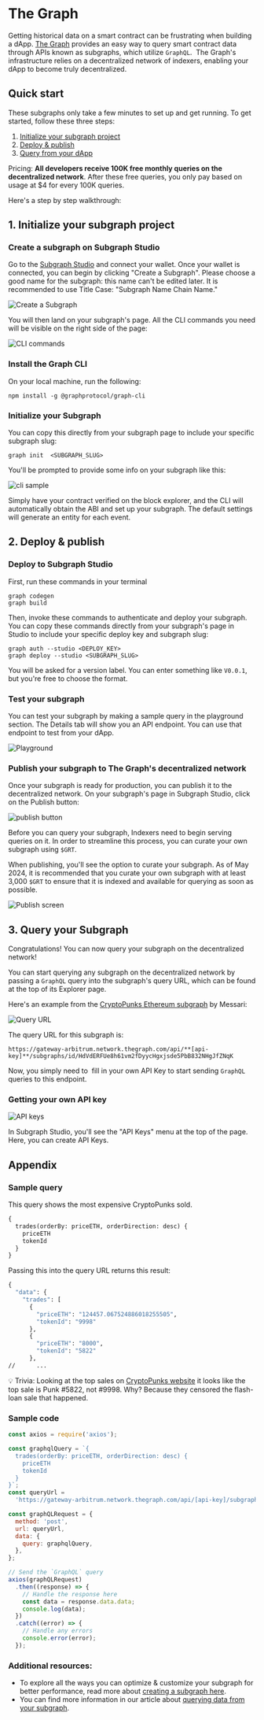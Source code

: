 # The Graph

Getting historical data on a smart contract can be frustrating when building a dApp. [The Graph](https://thegraph.com/) provides an easy way to query smart contract data through APIs known as subgraphs, which utilize `GraphQL`.  The Graph's infrastructure relies on a decentralized network of indexers, enabling your dApp to become truly decentralized.

## Quick start

These subgraphs only take a few minutes to set up and get running. To get started, follow these three steps:

1. [Initialize your subgraph project](#1-initialize-your-subgraph-project)
2. [Deploy & publish](#2-deploy--publish)
3. [Query from your dApp](#sample-query)

Pricing: **All developers receive 100K free monthly queries on the decentralized network**. After these free queries, you only pay based on usage at $4 for every 100K queries.

Here's a step by step walkthrough:

## 1. Initialize your subgraph project

### Create a subgraph on Subgraph Studio⁠

Go to the [Subgraph Studio](https://thegraph.com/studio/) and connect your wallet. Once your wallet is connected, you can begin by clicking "Create a Subgraph". Please choose a good name for the subgraph: this name can't be edited later. It is recommended to use Title Case: "Subgraph Name Chain Name."

![Create a Subgraph](https://lh7-us.googleusercontent.com/docsz/AD_4nXf8OTdwMxlKQGKzIF_kYR7NPKeh9TmWnZBYxb7ft_YbdOdx_VVtbp6PslN7N1KGUzNpIDCmaXppdrllM1cw_J4L8Na03BXOWzJTK1POCve0nkRjQYgWJ60QHAdtQ4Niy83SMM8m0F0f-N-AJj4PDqDPlA5M?key=fnI6SyFgXU9SZRNX5C5vPQ)

You will then land on your subgraph's page. All the CLI commands you need will be visible on the right side of the page:

![CLI commands](https://lh7-us.googleusercontent.com/docsz/AD_4nXe3YvCxiOH_LupSWe8zh9AmP-VrV4PlOq3f7Ix6hNlBUYcANUFuLuVIWR74OGiBs0nrugTyT0v3o6RPmTsgHONdv_ZJNWtcDWEkRntXPHlQGFcqmEBa-D6j4aoIPzUKYdOJMVUPu8O3fwjdZ4IaXXZoTzY?key=fnI6SyFgXU9SZRNX5C5vPQ)

### Install the Graph CLI⁠

On your local machine, run the following:

```shell
npm install -g @graphprotocol/graph-cli
```

### Initialize your Subgraph⁠

You can copy this directly from your subgraph page to include your specific subgraph slug:

```shell
graph init  <SUBGRAPH_SLUG>
```

You'll be prompted to provide some info on your subgraph like this:

![cli sample](https://lh7-us.googleusercontent.com/docsz/AD_4nXdTAUsUb5vbs3GtCrhKhuXM1xYoqqooYTxw6lfJfYtLJNP8GKVOhTPmjxlM1b6Qpx-pXNVOzRuc8BL12wZXqy4MIj8ja0tp15znfuJD_Mg84SSNj3JpQ4d31lNTxPYnpba4UOzZx8pmgOIsbI7vCz70v9gC?key=fnI6SyFgXU9SZRNX5C5vPQ)

Simply have your contract verified on the block explorer, and the CLI will automatically obtain the ABI and set up your subgraph. The default settings will generate an entity for each event.

## 2. Deploy & publish

### Deploy to Subgraph Studio⁠

First, run these commands in your terminal

```shell
graph codegen
graph build
```

Then, invoke these commands to authenticate and deploy your subgraph. You can copy these commands directly from your subgraph's page in Studio to include your specific deploy key and subgraph slug:

```shell
graph auth --studio <DEPLOY_KEY>
graph deploy --studio <SUBGRAPH_SLUG>
```

You will be asked for a version label. You can enter something like `V0.0.1`, but you're free to choose the format.

### Test your subgraph⁠

You can test your subgraph by making a sample query in the playground section. The Details tab will show you an API endpoint. You can use that endpoint to test from your dApp.

![Playground](https://lh7-us.googleusercontent.com/docsz/AD_4nXf3afwSins8_eO7BceGPN79VvwolDxmFNUnkPk0zAJCaUA-3-UAAjVvrMzwr7q9vNYWdrEUNgm2De2VfQpWauiT87RkFc-cVfoPSsQbYSgsmwhyY1-tpPdv2J1H4JAMq70nfWBhb8PszZBFjsbDAaJ5eto?key=fnI6SyFgXU9SZRNX5C5vPQ)

### Publish your subgraph to The Graph's decentralized network

Once your subgraph is ready for production, you can publish it to the decentralized network. On your subgraph's page in Subgraph Studio, click on the Publish button:

![publish button](https://edgeandnode.notion.site/image/https%3A%2F%2Fprod-files-secure.s3.us-west-2.amazonaws.com%2Fa7d6afae-8784-4b15-a90e-ee8f6ee007ba%2F2f9c4526-123d-4164-8ea8-39959c8babbf%2FUntitled.png?table=block&id=37005371-76b4-4780-b044-040a570e3af6&spaceId=a7d6afae-8784-4b15-a90e-ee8f6ee007ba&width=1420&userId=&cache=v2)

Before you can query your subgraph, Indexers need to begin serving queries on it. In order to streamline this process, you can curate your own subgraph using `$GRT`.

When publishing, you'll see the option to curate your subgraph. As of May 2024, it is recommended that you curate your own subgraph with at least 3,000 `$GRT` to ensure that it is indexed and available for querying as soon as possible.

![Publish screen](https://lh7-us.googleusercontent.com/docsz/AD_4nXerUr-IgWjwBZvp9Idvz5hTq8AFB0n_VlXCzyDtUxKaCTANT4gkk-2O77oW-a0ZWOh3hnqQsY7zcSaLeCQin9XU1NTX1RVYOLFX9MuVxBEqcMryqgnGQKx-MbDnOWKuMoLBhgyVWQereg3cdWtCPcTQKFU?key=fnI6SyFgXU9SZRNX5C5vPQ)

## 3. Query your Subgraph

Congratulations! You can now query your subgraph on the decentralized network!

You can start querying any subgraph on the decentralized network by passing a `GraphQL` query into the subgraph's query URL, which can be found at the top of its Explorer page.

Here's an example from the [CryptoPunks Ethereum subgraph](https://thegraph.com/explorer/subgraphs/HdVdERFUe8h61vm2fDyycHgxjsde5PbB832NHgJfZNqK) by Messari:

![Query URL](https://lh7-us.googleusercontent.com/docsz/AD_4nXebivsPOUjPHAa3UVtvxoYTFXaGBao9pQOAJvFK0S7Uv0scfL6TcTVjmNCzT4DgsIloAQyrPTCqHjFPtmjyrzoKkfSeV28FjS32F9-aJJm0ILAHey2gqMr7Seu4IqPz2d__QotsWG3OKv2dEghiD74eypzs?key=fnI6SyFgXU9SZRNX5C5vPQ)

The query URL for this subgraph is:

```shell
https://gateway-arbitrum.network.thegraph.com/api/**[api-key]**/subgraphs/id/HdVdERFUe8h61vm2fDyycHgxjsde5PbB832NHgJfZNqK
```

Now, you simply need to  fill in your own API Key to start sending `GraphQL` queries to this endpoint.

### Getting your own API key

![API keys](https://lh7-us.googleusercontent.com/docsz/AD_4nXdz7H8hSRf2XqrU0jN3p3KbmuptHvQJbhRHOJh67nBfwh8RVnhTsCFDGA_JQUFizyMn7psQO0Vgk6Vy7cKYH47OyTq5PqycB0xxLyF4kSPsT7hYdMv2MEzAo433sJT6VlQbUAzgPnSxKI9a5Tn3ShSzaxI?key=fnI6SyFgXU9SZRNX5C5vPQ)

In Subgraph Studio, you'll see the "API Keys" menu at the top of the page. Here, you can create API Keys.

## Appendix

### Sample query

This query shows the most expensive CryptoPunks sold.

```graphql
{
  trades(orderBy: priceETH, orderDirection: desc) {
    priceETH
    tokenId
  }
}
```

Passing this into the query URL returns this result:

```graphql
{
  "data": {
    "trades": [
      {
        "priceETH": "124457.067524886018255505",
        "tokenId": "9998"
      },
      {
        "priceETH": "8000",
        "tokenId": "5822"
      },
//      ...
```

💡 Trivia: Looking at the top sales on [CryptoPunks website](https://cryptopunks.app/cryptopunks/topsales) it looks like the top sale is Punk #5822, not #9998. Why? Because they censored the flash-loan sale that happened.

### Sample code

```js
const axios = require('axios');

const graphqlQuery = `{
  trades(orderBy: priceETH, orderDirection: desc) {
    priceETH
    tokenId
  }
}`;
const queryUrl =
  'https://gateway-arbitrum.network.thegraph.com/api/[api-key]/subgraphs/id/HdVdERFUe8h61vm2fDyycHgxjsde5PbB832NHgJfZNqK';

const graphQLRequest = {
  method: 'post',
  url: queryUrl,
  data: {
    query: graphqlQuery,
  },
};

// Send the `GraphQL` query
axios(graphQLRequest)
  .then((response) => {
    // Handle the response here
    const data = response.data.data;
    console.log(data);
  })
  .catch((error) => {
    // Handle any errors
    console.error(error);
  });
```

### Additional resources:

- To explore all the ways you can optimize & customize your subgraph for better performance, read more about [creating a subgraph here](https://thegraph.com/docs/en/developing/creating-a-subgraph/).
- You can find more information in our article about [querying data from your subgraph](https://thegraph.com/docs/en/querying/querying-the-graph/).
